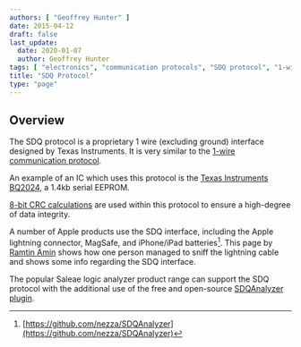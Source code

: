 ```yaml
---
authors: [ "Geoffrey Hunter" ]
date: 2015-04-12
draft: false
last_update:
  date: 2020-01-07
  author: Geoffrey Hunter
tags: [ "electronics", "communication protocols", "SDQ protocol", "1-wire", "Texas Instruments", "TI", "CRC", "Apple", "lightning connector" ]
title: "SDQ Protocol"
type: "page"
---
```


<WarningIsNotes />

## Overview

The SDQ protocol is a proprietary 1 wire (excluding ground) interface designed by Texas Instruments. It is very similar to the [1-wire communication protocol](/docs/electronics/communication-protocols/1-wire-protocol/index.mdx).

An example of an IC which uses this protocol is the [Texas Instruments BQ2024](http://www.ti.com/lit/ds/symlink/bq2024.pdf), a 1.4kb serial EEPROM.

[8-bit CRC calculations](https://blog.mbedded.ninja/programming/general/crcs-cyclic-redundancy-checks/) are used within this protocol to ensure a high-degree of data integrity.

A number of Apple products use the SDQ interface, including the Apple lightning connector, MagSafe, and iPhone/iPad batteries[^github-sdq-analyzer]. This page by [Ramtin Amin](http://ramtin-amin.fr/tristar.html) shows how one person managed to sniff the lightning cable and shows some info regarding the SDQ interface.

The popular Saleae logic analyzer product range can support the SDQ protocol with the additional use of the free and open-source [SDQAnalyzer plugin](https://github.com/nezza/SDQAnalyzer).

[^github-sdq-analyzer]: [https://github.com/nezza/SDQAnalyzer](https://github.com/nezza/SDQAnalyzer)
